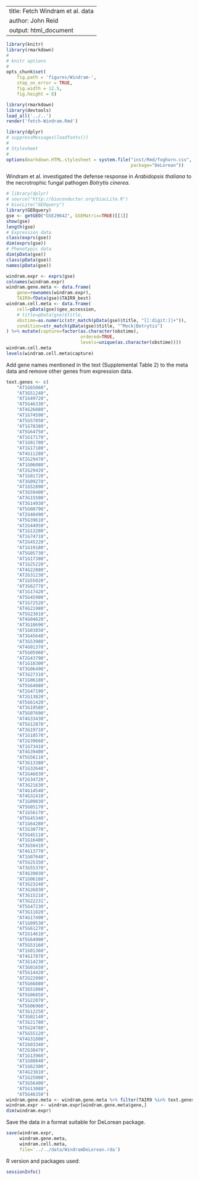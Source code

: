 
---
title: Fetch Windram et al. data
author: John Reid
output: html_document
---


```r
library(knitr)
library(rmarkdown)
#
# knitr options
#
opts_chunk$set(
    fig.path = 'figures/Windram-',
    stop_on_error = TRUE,
    fig.width = 12.5,
    fig.height = 8)

```

```r
library(rmarkdown)
library(devtools)
load_all('../..')
render('fetch-Windram.Rmd')

```

```r
library(dplyr)
# suppressMessages(loadfonts())
#
# Stylesheet
#
options(markdown.HTML.stylesheet = system.file("inst/Rmd/foghorn.css",
                                               package="DeLorean"))

```



Windram et al. investigated the defense response in *Arabidopsis thaliana*
to the necrotrophic fungal pathogen *Botrytis cinerea*.

```r
# library(dplyr)
# source("http://bioconductor.org/biocLite.R")
# biocLite("GEOquery")
library(GEOquery)
gse <- getGEO("GSE29642", GSEMatrix=TRUE)[[1]]
show(gse)
length(gse)
# Expression data
class(exprs(gse))
dim(exprs(gse))
# Phenotypic data
dim(pData(gse))
class(pData(gse))
names(pData(gse))

windram.expr <- exprs(gse)
colnames(windram.expr)
windram.gene.meta <- data.frame(
    gene=rownames(windram.expr),
    TAIR9=fData(gse)$TAIR9_best)
windram.cell.meta <- data.frame(
    cell=pData(gse)$geo_accession,
    # title=pData(gse)$title,
    obstime=as.numeric(str_match(pData(gse)$title, "[[:digit:]]+")),
    condition=str_match(pData(gse)$title, "^Mock|Botrytis")
) %>% mutate(capture=factor(as.character(obstime),
                            ordered=TRUE,
                            levels=unique(as.character(obstime))))
windram.cell.meta
levels(windram.cell.meta$capture)

```


Add gene names mentioned in the text (Supplemental Table 2) to the meta data
and remove other genes from expression data.
```r
text.genes <- c(
    "AT1G65060",
    "AT3G51240",
    "AT1G49720",
    "AT5G46330",
    "AT4G26080",
    "AT1G74590",
    "AT5G57050",
    "AT1G78380",
    "AT5G64750",
    "AT1G17170",
    "AT1G01780",
    "AT1G17180",
    "AT4G11280",
    "AT2G29470",
    "AT1G06080",
    "AT2G29420",
    "AT1G01720",
    "AT3G09270",
    "AT1G52890",
    "AT3G59400",
    "AT3G15500",
    "AT3G14930",
    "AT5G08790",
    "AT2G40490",
    "AT5G39610",
    "AT2G44950",
    "AT1G13280",
    "AT1G74710",
    "AT2G45220",
    "AT1G19180",
    "AT5G05730",
    "AT1G17380",
    "AT1G25220",
    "AT4G22880",
    "AT2G31230",
    "AT1G55020",
    "AT3G62770",
    "AT1G17420",
    "AT5G45900",
    "AT1G72520",
    "AT4G21980",
    "AT5G23010",
    "AT4G04620",
    "AT3G18690",
    "AT1G03850",
    "AT3G45640",
    "AT3G53980",
    "AT4G01370",
    "AT5G05960",
    "AT2G43790",
    "AT1G18300",
    "AT3G06490",
    "AT3G27310",
    "AT1G06180",
    "AT5G64080",
    "AT2G47190",
    "AT2G13820",
    "AT5G61420",
    "AT3G19580",
    "AT5G07690",
    "AT4G33430",
    "AT5G12870",
    "AT3G19710",
    "AT1G18570",
    "AT2G39660",
    "AT1G73410",
    "AT4G39400",
    "AT5G56110",
    "AT3G13380",
    "AT1G32640",
    "AT2G46830",
    "AT2G34720",
    "AT3G21630",
    "AT4G14540",
    "AT4G32410",
    "AT1G09030",
    "AT5G05170",
    "AT1G56170",
    "AT5G45340",
    "AT1G64280",
    "AT2G30770",
    "AT5G45110",
    "AT1G16400",
    "AT3G50410",
    "AT4G13770",
    "AT1G07640",
    "AT5G25350",
    "AT3G55370",
    "AT4G39030",
    "AT1G06160",
    "AT3G23240",
    "AT3G26830",
    "AT3G15210",
    "AT3G22231",
    "AT5G47230",
    "AT3G11820",
    "AT4G17490",
    "AT1G09530",
    "AT5G61270",
    "AT2G14610",
    "AT5G64900",
    "AT5G53160",
    "AT1G01360",
    "AT4G17870",
    "AT3G14230",
    "AT3G01650",
    "AT5G14420",
    "AT2G22990",
    "AT5G66880",
    "AT3G51060",
    "AT5G06850",
    "AT1G22070",
    "AT5G06960",
    "AT3G12250",
    "AT3G02140",
    "AT3G21780",
    "AT5G24780",
    "AT5G55120",
    "AT4G31800",
    "AT2G03340",
    "AT2G38470",
    "AT1G13960",
    "AT1G80840",
    "AT1G62300",
    "AT4G23810",
    "AT2G25000",
    "AT3G56400",
    "AT5G13080",
    "AT5G46350")
windram.gene.meta <- windram.gene.meta %>% filter(TAIR9 %in% text.genes)
windram.expr <- windram.expr[windram.gene.meta$gene,]
dim(windram.expr)

```

Save the data in a format suitable for DeLorean package.
```r
save(windram.expr,
     windram.gene.meta,
     windram.cell.meta,
     file='../../data/WindramDeLorean.rda')

```


R version and packages used:
```r
sessionInfo()
```
